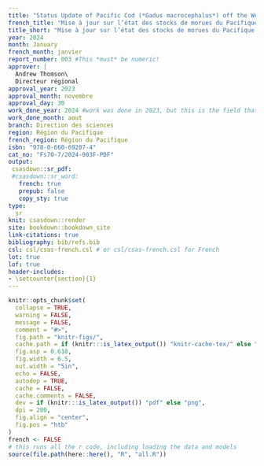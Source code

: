 ```yaml
---
title: "Status Update of Pacific Cod (*Gadus macrocephalus*) off the West Coast of Vancouver Island in 2023"
french_title: "Mise à jour sur l’état des stocks de morues du Pacifique (*Gadus macrocephalus*) au large de la côte ouest de l’île de Vancouver (zone 3CD) en 2023"
title_short: "Mise à jour sur l’état des stocks de morues du Pacifique en 3CD en 2023"
year: 2024
month: January 
french_month: janvier 
report_number: 003 #This *must* be numeric! 
approver: |
  Andrew Thomson\
  Directeur régional
approval_year: 2023
approval_month: novembre
approval_day: 30 
work_done_year: 2024 #work was done in 2023, but this is the field that determines the report number
work_done_month: aout
branch: Direction des sciences
region: Région du Pacifique
french_region: Région du Pacifique
isbn: "978-0-660-69207-4"
cat_no: "Fs70-7/2024-003F-PDF"
output:
 csasdown::sr_pdf:
 #csasdown::sr_word:
   french: true
   prepub: false
   copy_sty: true
type:
  sr
knit: csasdown::render
site: bookdown::bookdown_site      
link-citations: true
bibliography: bib/refs.bib
csl: csl/csas-french.csl # or csl/csas-french.csl for French
lot: true
lof: true
header-includes:
- \setcounter{section}{1}
---
```


```r
knitr::opts_chunk$set(
  collapse = TRUE,
  warning = FALSE,
  message = FALSE,
  comment = "#>",
  fig.path = "knitr-figs/",
  cache.path = if (knitr:::is_latex_output()) "knitr-cache-tex/" else "knitr-cache-docx/",
  fig.asp = 0.618,
  fig.width = 6.5,
  out.width = "5in",
  echo = FALSE,
  autodep = TRUE,
  cache = FALSE,
  cache.comments = FALSE,
  dev = if (knitr:::is_latex_output()) "pdf" else "png",
  dpi = 200,
  fig.align = "center",
  fig.pos = "htb"
)
french <- FALSE
# this runs all the r code, including loading the data and models
source(file.path(here::here(), "R", "all.R"))
```
